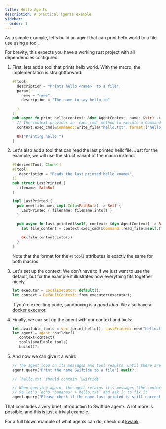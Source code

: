 ```yaml
---
title: Hello Agents
description: A practical agents example
sidebar:
  order: 1
---
```


As a simple example, let's build an agent that can print hello world to a file use using a tool.

For brevity, this expects you have a working rust project with all dependencies configured.


<Steps>

1. First, lets add a tool that prints hello world. With the macro, the implementation is straightforward:

   ```rust
   #[tool(
     description = "Prints hello <name>  to a file",
     param(
       name = "name",
       description = "The name to say hello to"

     )
   )]
   pub async fn print_hello(context: &dyn AgentContext, name: &str) -> Result<ToolOutput, ToolError> {
     // The context provides an `exec_cmd` method to execute a Command
     context.exec_cmd(&Command::write_file("hello.txt", format!("hello {{name}}"))).await?;

     Ok("Printing hello ")
   }
   ```

2. Let's also add a tool that can read the last printed hello file. Just for the example, we will use the struct
  variant of the macro instead.

   ```rust
   #[derive(Tool, Clone)]
   #[tool(
      description = "Reads the last printed hello <name>",
   )]
   pub struct LastPrinted {
     filename: PathBuf
   }

   impl LastPrinted {
     pub new(filename: impl Into<PathBuf>) -> Self {
       LastPrinted { filename: filename.into() }
     }

     pub async fn last_printed(&self, context: &dyn AgentContext) -> Result<ToolOutput, ToolError> {
       let file_content = context.exec_cmd(&Command::read_file(&self.filename)).await?;

       Ok(file_content.into())
     }
   }
   ```

   Note that the format for the `#[tool]` attributes is exactly the same for both macros.

3. Let's set up the context. We don't have to if we just want to use the default, but for the example it illustrates how everything fits together nicely.

   ```rust
   let executor = LocalExecutor::default();
   let context = DefaultContext::from_executor(executor);
   ```
   If you're executing code, sandboxing is a *good idea*. We also have a [docker executor](https://github.com/bosun-ai/swiftide-docker-executor).

4. Finally, we can set up the agent with our context and tools:

   ```rust
   let available_tools = vec![print_hello(), LastPrinted::new("hello.txt").boxed()];
   let agent = Agent::builder()
     .context(context)
     .tools(available_tools)
     .build()?;
   ```
5. And now we can give it a whirl:

   ```rust
   // The agent loop on its messages and tool results, until there are no more completions, or when it decides to stop itself.
   agent.query("Print the name Swiftide to a file").await?;

   // `hello.txt` should contain `Swiftide`

   // When querying again, the agent retains it's messages (the context is responsible for this)
   // So let's `echo "bananas" > hello.txt` and ask it to fix it
   agent.query("Please check if the name last printed is still correct, fix it if needed").await?;
   ```

</Steps>
That concludes a very brief introduction to Swiftide agents. A lot more is possible, and this is just a trivial example.

For a full blown example of what agents can do, check out [kwaak](https://github.com/bosun-ai/kwaak).

